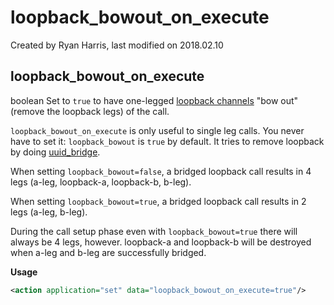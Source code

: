 
# loopback_bowout_on_execute 

 Created by  Ryan Harris, last modified on 2018.02.10

## loopback_bowout_on_execute

boolean Set to `true` to have one-legged [loopback channels](../FreeSWITCH-Explained/Bit-Bucket/For-Consideration/mod_bridgecall_13173999.mdx#loopback) "bow out" (remove the loopback legs) of the call.

`loopback_bowout_on_execute` is only useful to single leg calls. You never have to set it: `loopback_bowout` is `true` by default. It tries to remove loopback by doing [uuid\_bridge](../FreeSWITCH-Explained/Modules/mod_commands_1966741.mdx#uuid_bridge).

When setting `loopback_bowout=false`, a bridged loopback call results in 4 legs (a-leg, loopback-a, loopback-b, b-leg).

When setting `loopback_bowout=true`, a bridged loopback call results in 2 legs (a-leg, b-leg).

During the call setup phase even with `loopback_bowout=true` there will always be 4 legs, however. loopback-a and loopback-b will be destroyed when a-leg and b-leg are successfully bridged.

**Usage**

```xml
<action application="set" data="loopback_bowout_on_execute=true"/>
```


